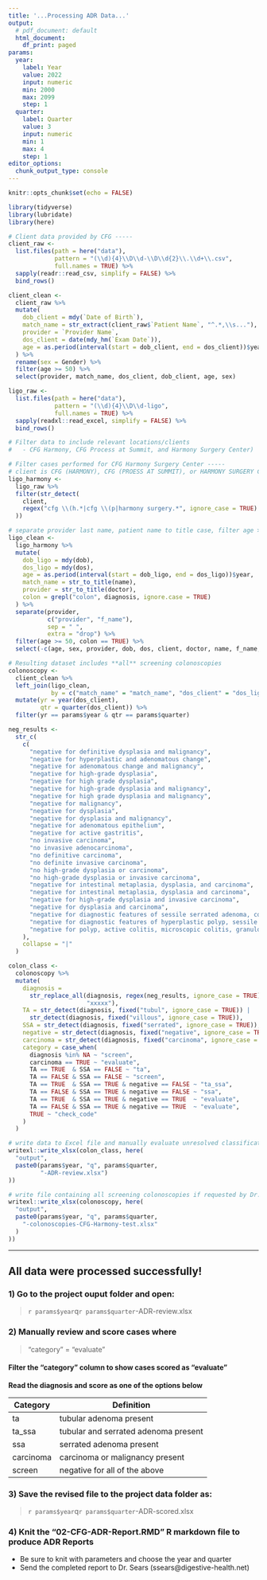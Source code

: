 ---
title: '...Processing ADR Data...'
output:
  # pdf_document: default
  html_document:
    df_print: paged
params:
  year:
    label: Year
    value: 2022
    input: numeric
    min: 2000
    max: 2099
    step: 1
  quarter:
    label: Quarter
    value: 3
    input: numeric
    min: 1
    max: 4
    step: 1
editor_options:
  chunk_output_type: console
---

<!-- ADR Report: Centers for Gastroenterology

This script combines client provided records of screening colonoscopies with 
LigoLab records of biopsies and assembles a dataset that is used to label 
each record as a screening colonoscopy, tubular adenomoa, serrated adenoma, 
malignancy, or needing manual interpretation. After manually verifying the 
output, the combined data are used by the Rmarkdown script to produce the ADR 
for the client.  -->

```{r setup, include=FALSE}
knitr::opts_chunk$set(echo = FALSE)
```


```{r load libraries, include=FALSE}
library(tidyverse)
library(lubridate)
library(here)
```


```{r import clean client data, include=FALSE}
# Client data provided by CFG -----
client_raw <-
  list.files(path = here("data"),
             pattern = "(\\d){4}\\D\\d-\\D\\d{2}\\.\\d+\\.csv",
             full.names = TRUE) %>%
  sapply(readr::read_csv, simplify = FALSE) %>%
  bind_rows()

client_clean <-
  client_raw %>%
  mutate(
    dob_client = mdy(`Date of Birth`),
    match_name = str_extract(client_raw$`Patient Name`, "^.*,\\s..."),
    provider = `Provider Name`,
    dos_client = date(mdy_hm(`Exam Date`)),
    age = as.period(interval(start = dob_client, end = dos_client))$year
  ) %>%
  rename(sex = Gender) %>%
  filter(age >= 50) %>%
  select(provider, match_name, dos_client, dob_client, age, sex)
```


```{r import clean LigoLab data, include=FALSE}
ligo_raw <-
  list.files(path = here("data"),
             pattern = "(\\d){4}\\D\\d-ligo",
             full.names = TRUE) %>%
  sapply(readxl::read_excel, simplify = FALSE) %>%
  bind_rows()

# Filter data to include relevant locations/clients
#   - CFG Harmony, CFG Process at Summit, and Harmony Surgery Center)

# Filter cases performed for CFG Harmony Surgery Center -----
# client is CFG (HARMONY), CFG (PROESS AT SUMMIT), or HARMONY SURGERY CENTER
ligo_harmony <-
  ligo_raw %>%
  filter(str_detect(
    client,
    regex("cfg \\(h.*|cfg \\(p|harmony surgery.*", ignore_case = TRUE)
  ))

# separate provider last name, patient name to title case, filter age >= 50 
ligo_clean <-
  ligo_harmony %>%
  mutate(
    dob_ligo = mdy(dob),
    dos_ligo = mdy(dos),
    age = as.period(interval(start = dob_ligo, end = dos_ligo))$year,
    match_name = str_to_title(name),
    provider = str_to_title(doctor),
    colon = grepl("colon", diagnosis, ignore.case = TRUE)
  ) %>%
  separate(provider,
           c("provider", "f_name"),
           sep = " ",
           extra = "drop") %>%
  filter(age >= 50, colon == TRUE) %>%
  select(-c(age, sex, provider, dob, dos, client, doctor, name, f_name, colon))
```


```{r merge datasets, include=FALSE}
# Resulting dataset includes **all** screening colonoscopies
colonoscopy <-
  client_clean %>%
  left_join(ligo_clean,
            by = c("match_name" = "match_name", "dos_client" = "dos_ligo")) %>%
  mutate(yr = year(dos_client),
         qtr = quarter(dos_client)) %>%
  filter(yr == params$year & qtr == params$quarter)
```


```{r classify adenomas, include=FALSE}
neg_results <-
  str_c(
    c(
      "negative for definitive dysplasia and malignancy", 
      "negative for hyperplastic and adenomatous change",
      "negative for adenomatous change and malignancy",
      "negative for high-grade dysplasia",
      "negative for high grade dysplasia",
      "negative for high-grade dysplasia and malignancy",
      "negative for high grade dysplasia and malignancy",
      "negative for malignancy",
      "negative for dysplasia", 
      "negative for dysplasia and malignancy",
      "negative for adenomatous epithelium",
      "negative for active gastritis",
      "no invasive carcinoma",
      "no invasive adenocarcinoma",
      "no definitive carcinoma",
      "no definite invasive carcinoma",
      "no high-grade dysplasia or carcinoma",
      "no high-grade dysplasia or invasive carcinoma",
      "negative for intestinal metaplasia, dysplasia, and carcinoma",
      "negative for intestinal metaplasia, dysplasia and carcinoma",
      "negative for high-grade dysplasia and invasive carcinoma",
      "negative for dysplasia and carcinoma", 
      "negative for diagnostic features of sessile serrated adenoma, conventional adenoma and malignancy", 
      "negative for diagnostic features of hyperplastic polyp, sessile serrated adenoma, conventional adenoma and malignancy", 
      "negative for polyp, active colitis, microscopic colitis, granulomas, dysplasia and malignancy"
    ),
    collapse = "|"
  )

colon_class <-
  colonoscopy %>%
  mutate(
    diagnosis =
      str_replace_all(diagnosis, regex(neg_results, ignore_case = TRUE),
                      "xxxxx"),
    TA = str_detect(diagnosis, fixed("tubul", ignore_case = TRUE)) |
      str_detect(diagnosis, fixed("villous", ignore_case = TRUE)),
    SSA = str_detect(diagnosis, fixed("serrated", ignore_case = TRUE)),
    negative = str_detect(diagnosis, fixed("negative", ignore_case = TRUE)),
    carcinoma = str_detect(diagnosis, fixed("carcinoma", ignore_case = TRUE)),
    category = case_when(
      diagnosis %in% NA ~ "screen",
      carcinoma == TRUE ~ "evaluate",
      TA == TRUE  & SSA == FALSE ~ "ta",
      TA == FALSE & SSA == FALSE ~ "screen",
      TA == TRUE  & SSA == TRUE & negative == FALSE ~ "ta_ssa",
      TA == FALSE & SSA == TRUE & negative == FALSE ~ "ssa",
      TA == TRUE  & SSA == TRUE & negative == TRUE  ~ "evaluate",
      TA == FALSE & SSA == TRUE & negative == TRUE  ~ "evaluate",
      TRUE ~ "check_code"
    )
  ) 
```


```{r write files, include=FALSE}
# write data to Excel file and manually evaluate unresolved classifications
writexl::write_xlsx(colon_class, here(
  "output",
  paste0(params$year, "q", params$quarter,
         "-ADR-review.xlsx")
))

# write file containing all screening colonoscopies if requested by Dr. Sears
writexl::write_xlsx(colonoscopy, here(
  "output",
  paste0(params$year, "q", params$quarter,
    "-colonoscopies-CFG-Harmony-test.xlsx"
  )
))
```
---
## All data were processed successfully!


### 1) Go to the project ouput folder and open:

> `r params$year`q`r params$quarter`-ADR-review.xlsx

### 2) Manually review and score cases where

> "category" = "evaluate"

#### Filter the "category" column to show cases scored as "evaluate"  

**Read the diagnosis and score as one of the options below**  

|Category  | Definition |  
|----------|------------|  
|ta        | tubular adenoma present |  
|ta_ssa    | tubular and serrated adenoma present |  
|ssa       | serrated adenoma present |  
|carcinoma | carcinoma or malignancy present |  
|screen    | negative for all of the above |  

### 3) Save the revised file to the project data folder as:

> `r params$year`q`r params$quarter`-ADR-scored.xlsx

### 4) Knit the "02-CFG-ADR-Report.RMD" R markdown file to produce ADR Reports

- Be sure to knit with parameters and choose the year and quarter
- Send the completed report to Dr. Sears (ssears@digestive-health.net)
